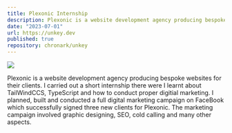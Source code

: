 ```yaml
---
title: Plexonic Internship
description: Plexonic is a website development agency producing bespoke websites for their clients. I carried out a short internship there were I learnt about TailWindCCS, TypeScript and how to conduct proper digitial marketing. 
date: "2023-07-01"
url: https://unkey.dev
published: true
repository: chronark/unkey
---
```



[![](https://raw.githubusercontent.com/an0n99/nextjs-portfolio-pageview-counter2/main/public/business-card-mockup-In-binder-clip.png?token=GHSAT0AAAAAACW47DSRC5ZLKNENHPQNDE2QZWZ5EAA)](https://plexonic.io)

Plexonic is a website development agency producing bespoke websites for their clients. I carried out a short internship there were I learnt about TailWindCCS, TypeScript and how to conduct proper digitial marketing. I planned, built and conducted a full digital marketing campaign on FaceBook which successfully signed three new clients for Plexonic. The marketing campaign involved graphic designing, SEO, cold calling and many other aspects. 
